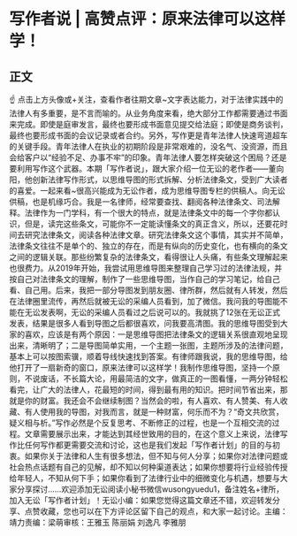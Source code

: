 # 写作者说 | 高赞点评：原来法律可以这样学！
## 正文
☝ 点击上方头像或+关注，查看作者往期文章~文字表达能力，对于法律实践中的法律人有多重要，是不言而喻的。从业务角度来看，绝大部分工作都需要通过书面来完成。即使是庭审发言，最终也要形成书面意见提交给法庭；即使是商务谈判，最终也要形成书面的会议记录或者合约。另外，写作更是青年法律人快速弯道超车的关键手段。青年法律人在执业的初期阶段是非常艰难的，没名气、没资源，而且会给客户以“经验不足、办事不牢”的印象。青年法律人要怎样突破这个困局？还是要利用写作这个武器。本期「写作者说」，跟大家介绍一位无讼的老作者——董向阳，他创新法律写作形式，以思维导图的形式拆解、分析法律条文，受到广大读者的喜爱。一起来看~很高兴能成为无讼作者，成为思维导图专栏的供稿人。向无讼供稿，也是机缘巧合。我是一名律师，经常要查找、翻阅各种法律条文、司法解释。法律作为一门学科，有一个很大的特点，就是法律条文中的每一个字你都认识，但是，读完这些条文，可能你不一定能读懂条文的真正含义，所以，还要花时间去研究法律条文，阅读各种法律文章。研究法律条文这个事情，其实并不简单，法律条文往往不是单个的、独立的存在，而是有纵向的历史变化，也有横向的条文之间的逻辑关联。那些纷繁复杂的法律条文，看得很让人头痛，有些条文理解起来也很费力。从2019年开始，我尝试用思维导图来整理自己学习过的法律法规，并按自己对法律条文的理解，制作了一些思维导图，当作自己的学习笔记，给自己看、自己用。后来，我把一部分导图发到朋友圈、律所群，然后就有人转发，然后在法律圈里流传，再然后就被无讼的采编人员看到，加了微信。我问我的导图能不能在无讼发表啊，无讼的采编人员看过之后说可以的。我就挑了12张在无讼正式发表，结果是很多人看到导图之后都很喜欢，问我要高清图。我的思维导图受到大家的喜欢，应该是有两个原因：一是思维导图把法律条文的逻辑关系很直观地呈现出来，清晰明了；二是导图简单实用，一个主题一张图，主题所涉及的法律问题，基本上可以按图索骥，顺着导线快速找到答案。有律师跟我说，我的思维导图，给他打开了一扇新奇的窗口，原来法律可以这样学！我制作思维导图，坚持一个原则，不说废话，不长篇大论，用最简洁的文字，做真正的一图看懂，一两分钟轻松看完，让广大的法律人，花最短的时间，得到最有用的知识。把时间节省出来，那就是你的财富。我还会不会继续制图？当然会的啦，有人喜欢、有人赞美、有人收藏、有人使用我的导图，对我而言，就是一种财富，何乐而不为？“奇文共欣赏，疑义相与析。”写作必然是个反复思考、不断修正的过程，也是一个互相交流的过程。文章需要展示出来，才能达到其经世致用的目的，在这个意义上来说，法律写作比任何写作都更需要交流和讨论，这也是我们发起「写作者计划」的目的与初衷。如果你关于法律和人生有很多想法，但不知与何人分享；如果你对法律问题或社会热点话题有自己的见解，却不知以何种渠道表达；如果你想要将行业经验传授给年轻人，不知从何下手；如果你看到了法律行业中的细微变化与机遇，想要与大家分享探讨……欢迎添加无讼阅读小秘书微信wusongyuedu1，备注姓名+律所，加入无讼「写作者计划」！无讼小编：如果您觉得这篇文章还不错，欢迎转发分享、点赞收藏，您也可以在下方评论区留下自己的观点，和大家一起讨论。主编：靖力责编：梁萌审核：王雅玉 陈丽娟 刘逸凡 李雅朋